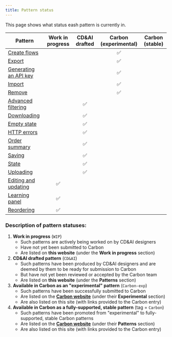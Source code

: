 ```yaml
---
title: Pattern status
---
```


<PageDescription>

This page shows what status eash pattern is currently in.

</PageDescription>


| Pattern                                                            | Work in progress | CD&AI drafted | Carbon (experimental) | Carbon (stable) |
| ------------------------------------------------------------------ | :---: | :---: | :---: | :---: |
| [Create flows](/common-patterns/creation-flows/usage)              | | | ✅ | |
| [Export](/common-patterns/exporting)                               | | | ✅ | |
| [Generating an API key](/common-patterns/generating-api-key/usage) | | | ✅ | |
| [Import](/common-patterns/importing)                               | | | ✅ | |
| [Remove](/common-patterns/removing/usage)                          | | | ✅ | |
| [Advanced filtering](/common-patterns/advanced-filtering)          | | ✅ | | |
| [Downloading](/common-patterns/downloading)                        | | ✅ | | |
| [Empty state](/common-patterns/empty-state/usage)                  | | ✅ | | |
| [HTTP errors](/common-patterns/http-errors)                        | | ✅ | | |
| [Order summary](/common-patterns/order-summary/usage)              | | ✅ | | |
| [Saving](/common-patterns/saving/usage)                            | | ✅ | | |
| [State](/common-patterns/state)                                    | | ✅ | | |
| [Uploading](/common-patterns/uploading)                            | | ✅ | | |
| [Editing and updating](/common-patterns/editing)                   | ✅ | | | |
| [Learning panel](/cloud-pak-guidelines/learning-panel)             | ✅ | | | |
| [Reordering](/common-patterns/reordering)                          | ✅ | | | |


### Description of pattern statuses:

1. **Work in progress** (`WIP`)
	- Such patterns are actively being worked on by CD&AI designers
	- Have not yet been submitted to Carbon
	- Are listed on **this website** (under the **Work in progress** section)
2. **CD&AI drafted pattern** (`CD&AI`)
    - Such patterns have been produced by CD&AI designers and are deemed by them to be ready for submission to Carbon
    - But have not yet been reviewed or accepted by the Carbon team
    - Are listed on **this website** (under the **Patterns** section)
3. **Available in Carbon as an "experimental" pattern** (`Carbon-exp`)
    - Such patterns have been successfully submitted to Carbon
    - Are listed on the **[Carbon website](https://www.carbondesignsystem.com/)** (under their **Experimental** section)
    - Are also listed on this site (with links provided to the Carbon entry)
4. **Available in Carbon as a fully-supported, stable pattern** (tag = `Carbon`)
    - Such patterns have been promoted from "experimental" to fully-supported, stable Carbon patterns
    - Are listed on the **[Carbon website](https://www.carbondesignsystem.com/)** (under their **Patterns** section)
    - Are also listed on this site (with links provided to the Carbon entry)
